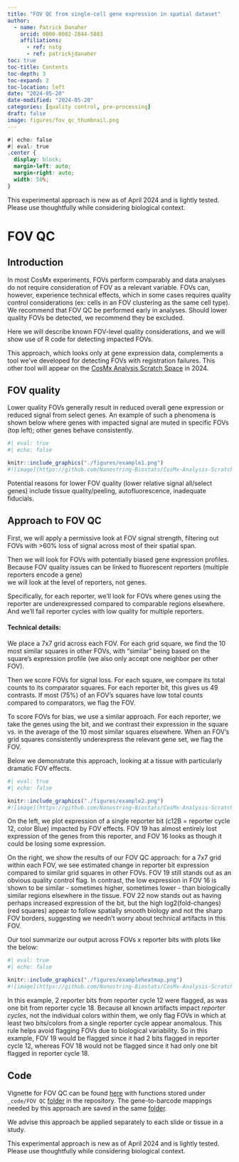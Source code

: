 ```yaml
---
title: "FOV QC from single-cell gene expression in spatial dataset"
author:
  - name: Patrick Danaher
    orcid: 0000-0002-2844-5883
    affiliations:
      - ref: nstg
      - ref: patrickjdanaher
toc: true
toc-title: Contents
toc-depth: 3
toc-expand: 2
toc-location: left
date: "2024-05-20"
date-modified: "2024-05-20"
categories: [quality control, pre-processing]
draft: false
image: figures/fov_qc_thumbnail.png
---
```


```css
#| echo: false
#| eval: true
.center {
  display: block;
  margin-left: auto;
  margin-right: auto;
  width: 50%;
}

```
::: {.callout-note}
This experimental approach is new as of April 2024 and is lightly tested. 
Please use thoughtfully while considering biological context. 
:::

# FOV QC

## Introduction

In most CosMx experiments, FOVs perform comparably and data analyses do not require consideration of FOV as a relevant variable.
FOVs can, however, experience technical effects, which in some cases requires quality control considerations (ex: cells in an FOV clustering as the same cell type). 
We recommend that FOV QC be performed early in analyses. Should lower quality FOVs be detected, we recommend they be excluded. 

Here we will describe known FOV-level quality considerations, and we will show use of R code for detecting impacted FOVs.

::: {.callout-caution title="Important note"}
This approach, which looks only at gene expression data, complements
a tool we've developed for detecting FOVs with registration failures. 
This other tool will appear on the [CosMx Analysis Scratch Space](/about.qmd){target="_blank"} in 2024.
:::

## FOV quality

Lower quality FOVs generally result in reduced overall gene expression or reduced signal from select genes. 
An example of such a phenomena is shown below where genes with impacted signal are muted in specific FOVs (top left); other genes behave consistently.

```r
#| eval: true
#| echo: false

knitr::include_graphics("./figures/example1.png")
#![image](https://github.com/Nanostring-Biostats/CosMx-Analysis-Scratch-Space/assets/4357938/3e3dbed6-5469-4bab-885e-ad1534dba420)
```

Potential reasons for lower FOV quality (lower relative signal all/select genes) include tissue quality/peeling, autofluorescence, inadequate fiducials.


## Approach to FOV QC

First, we will apply a permissive look at FOV signal strength, filtering out FOVs with >60% loss of signal across most of their spatial span. 

Then we will look for FOVs with potentially biased gene expression profiles.
Because FOV quality issues can be linked to fluorescent reporters (multiple reporters encode a gene)  
we will look at the level of reporters, not genes. 

Specifically, for each reporter, we'll look for FOVs where genes using the reporter are
underexpressed compared to comparable regions elsewhere. 
And we'll fail reporter cycles with low quality for multiple reporters.

#### Technical details: 

We place a 7x7 grid across each FOV. For each grid square, we find the 10 most similar squares
in other FOVs, with "similar" being based on the square's expression profile (we also only accept one 
neighbor per other FOV).

Then we score FOVs for signal loss. For each square, we compare its total counts to its comparator squares. 
For each reporter bit, this gives us 49 contrasts. 
If most (75%) of an FOV's squares have low total counts compared to comparators, we flag the FOV.


To score FOVs for bias, we use a similar approach. 
For each reporter, we take the genes using the bit, and we contrast their 
expression in the square vs. in the average of the 10 most similar squares elsewhere. 
When an FOV's grid squares consistently underexpress the relevant gene set, we flag the FOV.

Below we demonstrate this approach, looking at a tissue with particularly dramatic FOV effects. 


```r
#| eval: true
#| echo: false

knitr::include_graphics("./figures/example2.png")
#![image](https://github.com/Nanostring-Biostats/CosMx-Analysis-Scratch-Space/assets/4357938/76c95e5d-9bef-4bea-9571-84b37cf9b988)
```

On the left, we plot expression of a single reporter bit (c12B = reporter cycle 12, color Blue) impacted by FOV effects. 
FOV 19 has almost entirely lost expression of the genes from this reporter,
and FOV 16 looks as though it could be losing some expression. 

On the right, we show the results of our FOV QC approach: for a 7x7 grid within 
each FOV, we see estimated change in reporter bit expression compared to similar 
grid squares in other FOVs. FOV 19 still stands out as an obvious quality control flag. 
In contrast, the low expression in FOV 16 is shown to be similar - sometimes higher, sometimes lower - 
than biologically similar regions elsewhere in the tissue. 
FOV 22 now stands out as having perhaps increased expression of the bit, but the high
log2(fold-changes) (red squares) appear to follow spatially smooth biology and not the 
sharp FOV borders, suggesting we needn't worry about technical artifacts in this FOV. 

Our tool summarize our output across FOVs x reporter bits with plots like the below:


```r
#| eval: true
#| echo: false

knitr::include_graphics("./figures/exampleheatmap.png")
#![image](https://github.com/Nanostring-Biostats/CosMx-Analysis-Scratch-Space/assets/4357938/1faead6b-1111-4133-9c4d-555ebde70c6b)
```


In this example, 2 reporter bits from reporter cycle 12 were flagged, as was one bit from reporter cycle 18. 
Because all known artifacts impact *reporter cycles*, not the individual colors within them, we only flag FOVs
in which at least two bits/colors from a single reporter cycle appear anomalous. This rule helps avoid flagging
FOVs due to biological variability. 
So in this example, FOV 19 would be flagged since it had 2 bits flagged in reporter cycle 12,
whereas FOV 18 would not be flagged since it had only one bit flagged in reporter cycle 18.

## Code

Vignette for FOV QC can be found [here](/_code/FOV%20QC/FOV-QC-vignette.html){target="_blank"} with functions stored under `_code/FOV QC` [ folder](https://github.com/Nanostring-Biostats/CosMx-Analysis-Scratch-Space/tree/Main/_code/FOV%20QC){target="_blank"} in the repository.
The gene-to-barcode mappings needed by this approach are saved in the same
[folder](https://github.com/Nanostring-Biostats/CosMx-Analysis-Scratch-Space/tree/Main/_code/FOV%20QC/barcodes_by_panel.RDS){target="_blank"}.

We advise this approach be applied separately to each slide or tissue in a study. 

::: {.callout-note}
This experimental approach is new as of April 2024 and is lightly tested. 
Please use thoughtfully while considering biological context. 
:::

